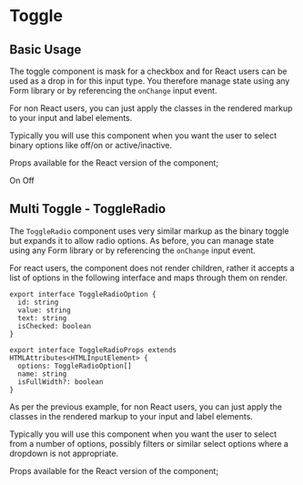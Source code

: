 
<Meta title="Toggle" />

# Toggle

## Basic Usage

The toggle component is mask for a checkbox and for React users can be used as a drop in for this input type. You therefore manage state using any Form library or by referencing the `onChange` input event.

For non React users, you can just apply the classes in the rendered markup to your input and label elements.

Typically you will use this component when you want the user to select binary options like off/on or active/inactive.

Props available for the React version of the component;

<ArgsTable component={Toggle} />

<Canvas>
  <Story name="Basic Usage">
    <Toggle id="my-cool-toggle">
      <span className={elToggleItem}>On</span>
      <span className={elToggleItem}>Off</span>
    </Toggle>
  </Story>
</Canvas>

<RenderHtmlMarkup component="Toggle" story="Basic Usage" />

## Multi Toggle - ToggleRadio

The `ToggleRadio` component uses very similar markup as the binary toggle but expands it to allow radio options. As before, you can manage state using any Form library or by referencing the `onChange` input event.

For react users, the component does not render children, rather it accepts a list of options in the following interface and maps through them on render.

```tsx
export interface ToggleRadioOption {
  id: string
  value: string
  text: string
  isChecked: boolean
}

export interface ToggleRadioProps extends HTMLAttributes<HTMLInputElement> {
  options: ToggleRadioOption[]
  name: string
  isFullWidth?: boolean
}
```

As per the previous example, for non React users, you can just apply the classes in the rendered markup to your input and label elements.

Typically you will use this component when you want the user to select from a number of options, possibly filters or similar select options where a dropdown is not appropriate.

Props available for the React version of the component;

<ArgsTable component={ToggleRadio} />

<Canvas>
  <Story name="Multi Toggle - ToggleRadio">
    <ToggleRadio
      name="my-cool-toggle-radio"
      isFullWidth
      options={[
        {
          id: 'option-1',
          value: 'option-1',
          text: 'Option 1',
          isChecked: true,
        },
        {
          id: 'option-2',
          value: 'option-2',
          text: 'Option 2',
          isChecked: false,
        },
        {
          id: 'option-3',
          value: 'option-3',
          text: 'Option 3',
          isChecked: false,
        },
      ]}
    />
  </Story>
</Canvas>

<RenderHtmlMarkup component="Toggle" story="Multi Toggle - ToggleRadio" />
